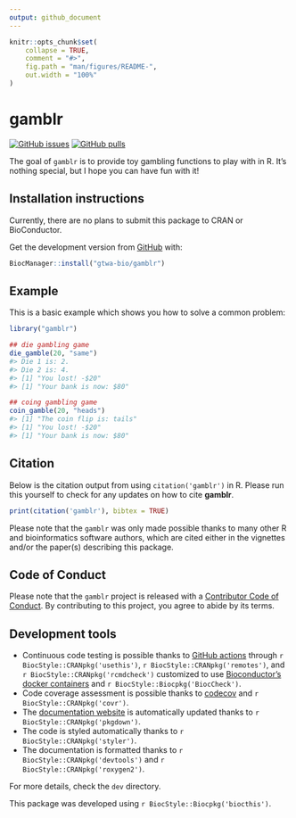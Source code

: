 ```yaml
---
output: github_document
---
```


<!-- README.md is generated from README.Rmd. Please edit that file -->

```r
knitr::opts_chunk$set(
    collapse = TRUE,
    comment = "#>",
    fig.path = "man/figures/README-",
    out.width = "100%"
)
```

# gamblr

<!-- badges: start -->
[![GitHub issues](https://img.shields.io/github/issues/gtwa-bio/gamblr)](https://github.com/gtwa-bio/gamblr/issues)
[![GitHub pulls](https://img.shields.io/github/issues-pr/gtwa-bio/gamblr)](https://github.com/gtwa-bio/gamblr/pulls)
<!-- badges: end -->

The goal of `gamblr` is to provide toy gambling functions to play with in R. It's nothing special, but I hope you can have fun with it!

## Installation instructions
Currently, there are no plans to submit this package to CRAN or BioConductor.

Get the development version from [GitHub](https://github.com/gtwa-bio/gamblr) with:

```r
BiocManager::install("gtwa-bio/gamblr")
```


## Example

This is a basic example which shows you how to solve a common problem:

```r
library("gamblr")

## die gambling game
die_gamble(20, "same")
#> Die 1 is: 2.
#> Die 2 is: 4.
#> [1] "You lost! -$20"
#> [1] "Your bank is now: $80"

## coing gambling game
coin_gamble(20, "heads")
#> [1] "The coin flip is: tails"
#> [1] "You lost! -$20"
#> [1] "Your bank is now: $80"
```


## Citation

Below is the citation output from using `citation('gamblr')` in R. Please
run this yourself to check for any updates on how to cite __gamblr__.

```r
print(citation('gamblr'), bibtex = TRUE)
```

Please note that the `gamblr` was only made possible thanks to many other R and bioinformatics software authors, which are cited either in the vignettes and/or the paper(s) describing this package.

## Code of Conduct

Please note that the `gamblr` project is released with a [Contributor Code of Conduct](http://bioconductor.org/about/code-of-conduct/). By contributing to this project, you agree to abide by its terms.

## Development tools

* Continuous code testing is possible thanks to [GitHub actions](https://www.tidyverse.org/blog/2020/04/usethis-1-6-0/)  through `r BiocStyle::CRANpkg('usethis')`, `r BiocStyle::CRANpkg('remotes')`, and `r BiocStyle::CRANpkg('rcmdcheck')` customized to use [Bioconductor's docker containers](https://www.bioconductor.org/help/docker/) and `r BiocStyle::Biocpkg('BiocCheck')`.
* Code coverage assessment is possible thanks to [codecov](https://codecov.io/gh) and `r BiocStyle::CRANpkg('covr')`.
* The [documentation website](http://gtwa-bio.github.io/gamblr) is automatically updated thanks to `r BiocStyle::CRANpkg('pkgdown')`.
* The code is styled automatically thanks to `r BiocStyle::CRANpkg('styler')`.
* The documentation is formatted thanks to `r BiocStyle::CRANpkg('devtools')` and `r BiocStyle::CRANpkg('roxygen2')`.

For more details, check the `dev` directory.

This package was developed using `r BiocStyle::Biocpkg('biocthis')`.


